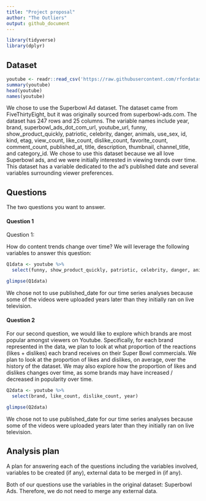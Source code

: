 ```yaml
---
title: "Project proposal"
author: "The Outliers"
output: github_document
---
```


```r
library(tidyverse)
library(dplyr)
```

## Dataset

```r
youtube <- readr::read_csv('https://raw.githubusercontent.com/rfordatascience/tidytuesday/master/data/2021/2021-03-02/youtube.csv')
summary(youtube)
head(youtube)
names(youtube)
```
We chose to use the Superbowl Ad dataset. The dataset came from FiveThirtyEight, but it was originally sourced from superbowl-ads.com.  The dataset has 247 rows and 25 columns. The variable names include year, brand, superbowl_ads_dot_com_url, youtube_url, funny, show_product_quickly, patriotic, celebrity, danger, animals, use_sex, id, kind, etag, view_count, like_count, dislike_count, favorite_count, comment_count, published_at, title, description, thumbnail, channel_title, and category_id. We chose to use this dataset because we all love Superbowl ads, and we were initially interested in viewing trends over time. This dataset has a variable dedicated to the ad’s published date and several variables surrounding viewer preferences. 

## Questions

The two questions you want to answer.

#### Question 1 

Question 1: 

How do content trends change over time? We will leverage the following variables to answer this question: 

```r

Q1data <- youtube %>% 
  select(funny, show_product_quickly, patriotic, celebrity, danger, animals, use_sex, year)

glimpse(Q1data)

```

We chose not to use published_date for our time series analyses because some of the videos were uploaded
years later than they initially ran on live television.

#### Question 2

For our second question, we would like to explore which brands are most popular amongst viewers on Youtube. Specifically, for each brand represented in the data, we plan to look at what proportion of the reactions (likes + dislikes) each brand receives on their Super Bowl commercials. We plan to look at the proportion of likes and dislikes, on average, over the history of the dataset. We may also explore how the proportion of likes and dislikes changes over time, as some brands may have increased / decreased in popularity over time. 

```r

Q2data <- youtube %>%
  select(brand, like_count, dislike_count, year)

glimpse(Q2data)

```

We chose not to use published_date for our time series analyses because some of the videos were uploaded
years later than they initially ran on live television.

## Analysis plan



A plan for answering each of the questions including the variables involved, variables to be created (if any), external data to be merged in (if any).


Both of our questions use the variables in the original dataset: Superbowl Ads. Therefore, we do not need to merge any external data.


